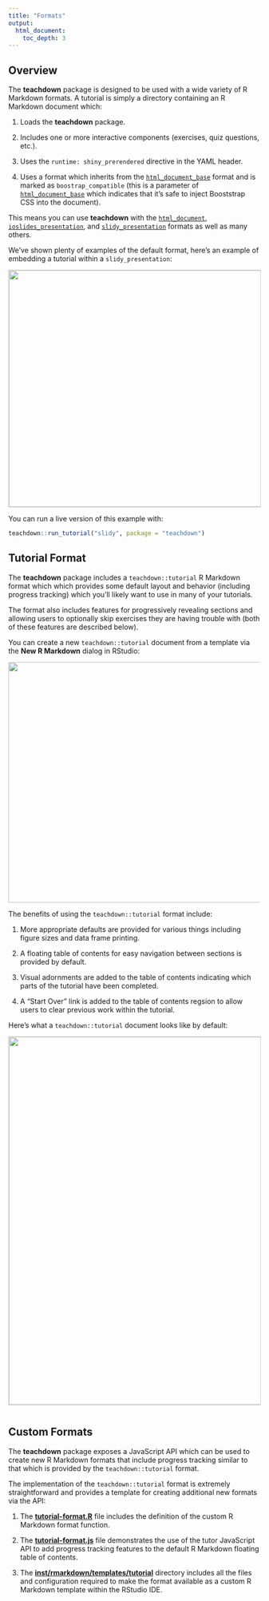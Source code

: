 ```yaml
---
title: "Formats"
output:
  html_document:
    toc_depth: 3
---
```


## Overview

The **teachdown** package is designed to be used with a wide variety of R Markdown formats. A tutorial is simply a directory containing an R Markdown document which:

1. Loads the **teachdown** package.

2. Includes one or more interactive components (exercises, quiz questions, etc.).

3. Uses the `runtime: shiny_prerendered` directive in the YAML header.

4. Uses a format which inherits from the [`html_document_base`](https://www.rdocumentation.org/packages/rmarkdown/topics/html_document_base) format and is marked as `boostrap_compatible` (this is a parameter of [`html_document_base`](https://www.rdocumentation.org/packages/rmarkdown/topics/html_document_base) which indicates that it's safe to inject Booststrap CSS into the document).

This means you can use **teachdown** with the [`html_document`](http://rmarkdown.rstudio.com/html_document_format.html), [`ioslides_presentation`](http://rmarkdown.rstudio.com/ioslides_presentation_format.html), and [`slidy_presentation`](http://rmarkdown.rstudio.com/slidy_presentation_format.html) formats as well as many others. 

We've shown plenty of examples of the default format, here's an example of embedding a tutorial within a `slidy_presentation`:

<img src="images/slidy.png" width="650" height="474" style="border: solid 1px #cccccc;"/>

You can run a live version of this example with:

```r
teachdown::run_tutorial("slidy", package = "teachdown")
```

## Tutorial Format

The **teachdown** package includes a `teachdown::tutorial` R Markdown format which which provides some default layout and behavior (including progress tracking) which you'll likely want to use in many of your tutorials. 

The format also includes features for progressively revealing sections and allowing users to optionally skip exercises they are having trouble with (both of these features are described below).

You can create a new `teachdown::tutorial` document from a template via the **New R Markdown** dialog in RStudio:

![](images/create-new-tutorial.png){width=609 height=482}

The benefits of using the `teachdown::tutorial` format include:

1. More appropriate defaults are provided for various things including figure sizes and data frame printing.

2. A floating table of contents for easy navigation between sections is provided by default. 

3. Visual adornments are added to the table of contents indicating which parts of the tutorial have been completed.

4. A "Start Over" link is added to the table of contents regsion to allow users to clear previous work within the tutorial.

Here's what a `teachdown::tutorial` document looks like by default:

![](images/tutorial-format.png){width=1184 height=737 style="border: solid 1px #cccccc; margin-bottom: 12px;"}


## Custom Formats

The **teachdown** package exposes a JavaScript API which can be used to create new R Markdown formats that include progress tracking similar to that which is provided by the `teachdown::tutorial` format.

The implementation of the `teachdown::tutorial` format is extremely straightforward and provides a template for creating additional new formats via the API:

1. The **[tutorial-format.R](https://github.com/rstudio/teachdown/blob/master/R/tutorial-format.R)** file includes the definition of the custom R Markdown format function. 

2. The **[tutorial-format.js](https://github.com/rstudio/teachdown/blob/master/inst/rmarkdown/templates/tutorial/resources/tutorial-format.js)** file demonstrates the use of the tutor JavaScript API to add progress tracking features to the default R Markdown floating table of contents.

3. The **[inst/rmarkdown/templates/tutorial](https://github.com/rstudio/teachdown/tree/master/inst/rmarkdown/templates/tutorial)** directory includes all the files and configuration required to make the format available as a custom R Markdown template within the RStudio IDE.



